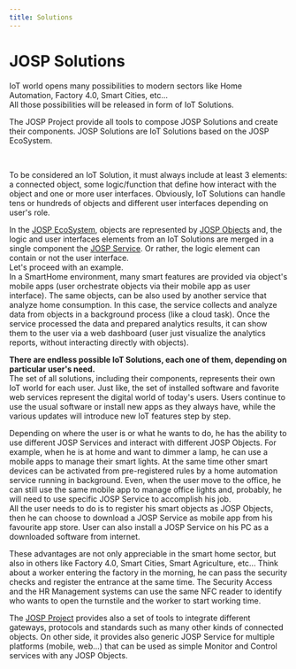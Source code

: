 ```yaml
---
title: Solutions
---
```

# JOSP Solutions


<WhatIntro
logo_path="/img/logo/logo_250.png">

IoT world opens many possibilities to modern sectors like Home Automation, Factory 4.0, Smart Cities, etc...<br/>
All those possibilities will be released in form of IoT Solutions.

The JOSP Project provide all tools to compose JOSP Solutions and create their components.
JOSP Solutions are IoT Solutions based on the JOSP EcoSystem.

</WhatIntro>
<br/>

To be considered an IoT Solution, it must always include at least 3 elements: a connected object, some logic/function that define how interact with the object and one or more user interfaces.
Obviously, IoT Solutions can handle tens or hundreds of objects and different user interfaces depending on user's role.

In the [JOSP EcoSystem](ecosystem), objects are represented by [JOSP Objects](object) and, the logic and user interfaces elements from an IoT Solutions are merged in a single component the [JOSP Service](service).
Or rather, the logic element can contain or not the user interface.<br/>
Let's proceed with an example.<br/>
In a SmartHome environment, many smart features are provided via object's mobile apps (user orchestrate objects via their mobile app as user interface).
The same objects, can be also used by another service that analyze home consumption.
In this case, the service collects and analyze data from objects in a background process (like a cloud task).
Once the service processed the data and prepared analytics results, it can show them to the user via a web dashboard (user just visualize the analytics reports, without interacting directly with objects).

**There are endless possible IoT Solutions, each one of them, depending on particular user's need.**<br/>
The set of all solutions, including their components, represents their own IoT world for each user. Just like, the set of installed software and favorite web services represent the digital world of today's users.
Users continue to use the usual software or install new apps as they always have, while the various updates will introduce new IoT features step by step.

Depending on where the user is or what he wants to do, he has the ability to use different JOSP Services and interact with different JOSP Objects.
For example, when he is at home and want to dimmer a lamp, he can use a mobile apps to manage their smart lights.
At the same time other smart devices can be activated from pre-registered rules by a home automation service running in background.
Even, when the user move to the office, he can still use the same mobile app to manage office lights and, probably, he will need to use specific JOSP Service to accomplish his job.<br/>
All the user needs to do is to register his smart objects as JOSP Objects, then he can choose to download a JOSP Service as mobile app from his favourite app store.
User can also install a JOSP Service on his PC as a downloaded software from internet.

These advantages are not only appreciable in the smart home sector, but also in others like Factory 4.0, Smart Cities, Smart Agriculture, etc...
Think about a worker entering the factory in the morning, he can pass the security checks and register the entrance at the same time.
The Security Access and the HR Management systems can use the same NFC reader to identify who wants to open the turnstile and the worker to start working time.<br/>

The [JOSP Project](../) provides also a set of tools to integrate different gateways, protocols and standards such as many other kinds of connected objects.
On other side, it provides also generic JOSP Service for multiple platforms (mobile, web...) that can be used as simple Monitor and Control services with any JOSP Objects.
